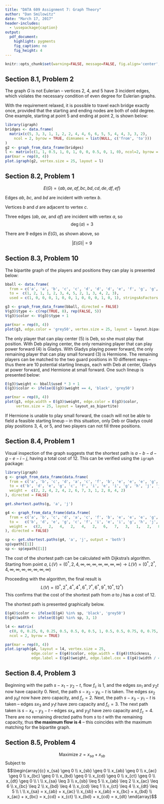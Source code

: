 ```yaml
---
title: "DATA 609 Assignment 7: Graph Theory"
author: "Dan Smilowitz"
date: "March 17, 2017"
header-includes:
  - \usepackage{caption}
output:
  pdf_document:
    highlight: pygments
    fig_caption: no
    fig_height: 4
---
```


```r
knitr::opts_chunk$set(warning=FALSE, message=FALSE, fig.align='center', comment=NA, echo=FALSE)
```

## Section 8.1, Problem 2
The graph $G$ is not Eulerian -- vertices 2, 4, and 5 have 3 incident edges, which violates the necessary condition of even degree for Eulerian graphs.

With the requirement relaxed, it is possible to travel each bridge exactly once, provided that the starting and ending nodes are both of odd degree.  One example, starting at point 5 and ending at point 2, is shown below:

```r
library(igraph)
bridges <- data.frame(
  matrix(c(5, 3, 3, 1, 1, 2, 2, 4, 4, 6, 6, 5, 5, 4, 4, 3, 3, 2),
    ncol = 2, byrow = TRUE, dimnames = list(NULL, c('from', 'to')))
)
g2 <- graph_from_data_frame(bridges)
l <- matrix(c(1, 1, 0.5, 1, 0, 1, 0, 0, 0.5, 0, 1, 0), ncol=2, byrow = TRUE)
par(mar = rep(0, 4))
plot.igraph(g2, vertex.size = 25, layout = l)
```



## Section 8.2, Problem 1
$$E(G) = \{ ab, ae, af, bc, bd, cd, de, df, ef \}$$

Edges $ab$, $bc$, and $bd$ are incident with vertex $b$.

Vertices $b$ and $d$ are adjacent to vertex $c$.

Three edges ($ab$, $ae$, and $af$) are incident with vertex $a$, so $$\deg(a) = 3$$

There are 9 edges in $E(G)$, as shown above, so

$$|E(G)| = 9$$


\newpage
## Section 8.3, Problem 10
The bipartite graph of the players and positions they can play is presented below:
```r
bball <- data.frame(
  from = c('a', 'a', 'b', 'c', 'c', 'd', 'd', 'd', 'e', 'f', 'g', 'g', 'h', 'h'),
  to =  c(1, 2, 1, 1, 2, 3, 4, 5, 2, 1, 3, 4, 2, 3), 
  used = c(1, 0, 0, 0, 1, 0, 0, 1, 0, 0, 0, 1, 0, 1), stringsAsFactors = FALSE)

g3 <- graph_from_data_frame(bball, directed = FALSE)
V(g3)$type <- c(rep(TRUE, 8), rep(FALSE, 5))
V(g3)$color <- V(g3)$type + 1

par(mar = rep(0, 4))
plot(g3, edge.color = 'grey50', vertex.size = 25, layout = layout.bipartite)
```

The only player that can play center (5) is Deb, so she must play that position.  With Deb playing center, the only remaining player that can play power forward (4) is Gladys.  With Gladys playing power forward, the only remaining player that can play small forward (3) is Hermione.  The remaining players can be matched to the two guard positions in 10 different ways -- thus there are 10 potential starting lineups, each with Deb at center, Gladys at power forward, and Hermione at small forward.  One such lineup is presented below:

```r
E(g3)$weight <- bball$used * 3 + 1
E(g3)$color <- ifelse(E(g3)$weight == 4, 'black', 'grey50')

par(mar = rep(0, 4))
plot(g3, edge.width = E(g3)$weight, edge.color = E(g3)$color,
     vertex.size = 25, layout = layout_as_bipartite)
```

If Hermione is unable to play small forward, the coach will not be able to field a feasible starting lineup -- in this situation, only Deb or Gladys could play positions 3, 4, or 5, and two players can not fill three positions.


\newpage
## Section 8.4, Problem 1
Visual inspection of the graph suggests that the shortest path is $a-b-d-g-e-i-j$, having a total cost of 12.  This can be verified using the `igraph` package:
```r
library(igraph)
g <- graph_from_data_frame(data.frame(
  from = c('a', 'b', 'c', 'd', 'a', 'c', 'f', 'b', 'e', 'e', 'e', 'g', 'h', 'i'),
  to = c('b', 'd', 'e', 'g', 'c', 'f', 'i', 'e', 'i', 'g', 'h', 'j', 'j', 'j'),
  weight =  c(2, 2, 4, 2, 4, 2, 6, 7, 3, 1, 2, 8, 4, 2)
), directed = FALSE)

get.shortest.paths(g, 'a', 'j')
```

```r
g4 <- graph_from_data_frame(data.frame(
  from = c('a', 'b', 'c', 'd', 'a', 'c', 'f', 'b', 'e', 'e', 'e', 'g', 'h', 'i'),
  to =   c('b', 'd', 'e', 'g', 'c', 'f', 'i', 'e', 'i', 'g', 'h', 'j', 'j', 'j'),
  weight =   c(2,   2,   4,   2,   4,   2,   6,   7,   3,   1,   2,   8,   4,   2)
), directed = FALSE)

sp <- get.shortest.paths(g4, 'a', 'j', output = 'both')
sp$vpath[[1]]
sp <- sp$epath[[1]]
```


\vspace{2em}
The cost of the shortest path can be calculated with Dijkstra's algorithm.  Starting from point $a$, $L(V) = (0^*, 2, 4, \infty, \infty, \infty, \infty, \infty, \infty, \infty) \rightarrow L(V) = (0^*, 2^*, 4, \infty, \infty, \infty, \infty, \infty, \infty, \infty)$

Proceeding with the algorithm, the final result is
$$L(V) = (0^*, 2^*, 4^*, 4^*, 6^*, 7^*, 6^*, 9^*, 10^*, 12^*)$$
This confirms that the cost of the shortest path from $a$ to $j$ has a cost of 12.

The shortest path is presented graphically below.

```r
E(g4)$color <- ifelse(E(g4) %in% sp, 'black', 'grey50')
E(g4)$width <- ifelse(E(g4) %in% sp, 3, 1)

l4 <- matrix(
  c(0, 0, 0.25, 0, 0.25, 0.5, 0.5, 0, 0.5, 1, 0.5, 0.5, 0.75, 0, 0.75, 0.5, 0.75, 1, 1, 0.5),
  ncol = 2, byrow = TRUE)

par(mar = rep(0, 4))
plot.igraph(g4, layout = l4, vertex.size = 25,
            edge.color = E(g4)$color, edge.width = E(g4)$thickness,
            edge.label = E(g4)$weight, edge.label.cex = E(g4)$width / 4 + 0.75)
```




\newpage
## Section 8.4, Problem 3
Beginning with the path $s-x_1-y_2-t$, flow $f_c$ is 1, and the edges $sx_1$ and $y_2t$ now have capacity 0.  Next, the path $s-x_2-y_6-t$ is taken.  The edges $sx_2$ and $y_6t$ now have zero capacity, and $f_c = 2$.  Next, the path $s-x_3-y_1-t$ is taken -- edges $sx_3$ and $y_1t$ have zero capacity and $f_c=3$.  The next path taken is $s-x_4-y_3-t$ -- edges $sx_4$ and $y_3t$ have zero capacity and $f_c=4$.  There are no remaining directed paths from $s$ to $t$ with the remaining capacity, thus **the maximum flow is 4** -- this coincides with the maximum matching for the bipartite graph.



## Section 8.5, Problem 4
$$\textrm{Maximize }z = x_{sa} + x_{sb}$$
Subject to
$$\begin{array}{c}
x_{sa} \geq 0 \\
x_{sb} \geq 0 \\
x_{ab} \geq 0 \\
x_{ac} \geq 0 \\
x_{bc} \geq 0 \\
x_{bd} \geq 0 \\
x_{cd} \geq 0 \\
x_{ct} \geq 0 \\
x_{dt} \geq 0 \\
\ \\
x_{sa} \leq 3 \\
x_{sb} \leq 5 \\
x_{ab} \leq 2 \\
x_{ac} \leq 6 \\
x_{bc} \leq 2 \\
x_{bd} \leq 4 \\
x_{cd} \leq 1 \\
x_{ct} \leq 4 \\
x_{dt} \leq 5 \\
\ \\
x_{sa} = x_{ab} + x_{ac} \\
x_{sb} + x_{ab} = x_{bc} + x_{bd} \\
x_{ac} + x_{bc} = x_{cd} + x_{ct} \\
x_{bd} + x_{cd} = x_{dt}
\end{array}$$

